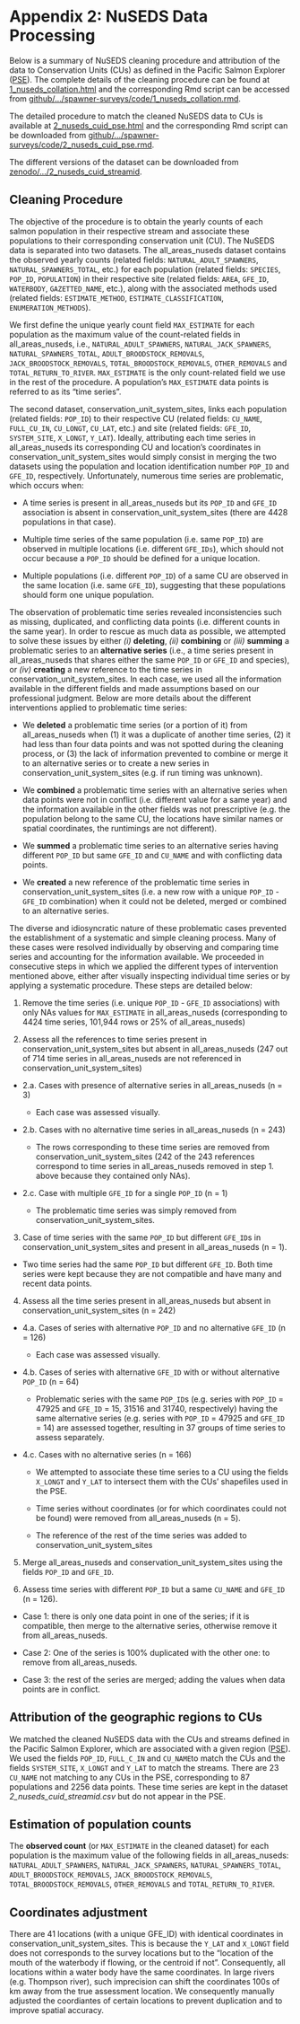 # Appendix 2: NuSEDS Data Processing {#appendix-2 .unnumbered}

Below is a summary of NuSEDS cleaning procedure and attribution of the data to Conservation Units (CUs) as defined in the Pacific Salmon Explorer ([PSE](https://www.salmonexplorer.ca/)). The complete details of the cleaning procedure can be found at [1_nuseds_collation.html]( https://bookdown.org/salmonwatersheds/1_nuseds_collation/1_nuseds_collation.html) and the corresponding Rmd script can be accessed from [github/.../spawner-surveys/code/1_nuseds_collation.rmd](https://github.com/salmonwatersheds/population-indicators/blob/master/spawner-surveys/code/1_nuseds_collation.rmd). 

The detailed procedure to match the cleaned NuSEDS data to CUs is available at [2_nuseds_cuid_pse.html](https://bookdown.org/salmonwatersheds/2_nuseds_cuid_pse/2_nuseds_cuid_pse.html) and the corresponding Rmd script can be downloaded from [github/.../spawner-surveys/code/2_nuseds_cuid_pse.rmd](https://github.com/salmonwatersheds/population-indicators/blob/master/spawner-surveys/code/2_nuseds_cuid_pse.Rmd).

The different versions of the dataset can be downloaded from [zenodo/.../2_nuseds_cuid_streamid](https://doi.org/10.5281/zenodo.14194638).

## Cleaning Procedure {-}

The objective of the procedure is to obtain the yearly counts of each salmon population in their respective stream and associate these populations to their corresponding conservation unit (CU). The NuSEDS data is separated into two datasets. The all_areas_nuseds dataset contains the observed yearly counts (related fields: `NATURAL_ADULT_SPAWNERS`, `NATURAL_SPAWNERS_TOTAL`, etc.) for each population (related fields: `SPECIES`, `POP_ID`, `POPULATION`) in their respective site (related fields: `AREA`, `GFE_ID`, `WATERBODY`, `GAZETTED_NAME`, etc.), along with the associated methods used (related fields: `ESTIMATE_METHOD`, `ESTIMATE_CLASSIFICATION`, `ENUMERATION_METHODS`). 

We first define the unique yearly count field `MAX_ESTIMATE` for each population as the maximum value of the count-related fields in all_areas_nuseds, i.e., `NATURAL_ADULT_SPAWNERS`, `NATURAL_JACK_SPAWNERS`, `NATURAL_SPAWNERS_TOTAL`, `ADULT_BROODSTOCK_REMOVALS`, `JACK_BROODSTOCK_REMOVALS`, `TOTAL_BROODSTOCK_REMOVALS`, `OTHER_REMOVALS` and `TOTAL_RETURN_TO_RIVER`. `MAX_ESTIMATE` is the only count-related field we use in the rest of the procedure. A population’s `MAX_ESTIMATE` data points is referred to as its “time series”.

The second dataset, conservation_unit_system_sites, links each population (related fields: `POP_ID`) to their respective CU (related fields: `CU_NAME`, `FULL_CU_IN`, `CU_LONGT`, `CU_LAT`, etc.) and site (related fields: `GFE_ID`, `SYSTEM_SITE`, `X_LONGT`, `Y_LAT`). Ideally, attributing each time series in all_areas_nuseds its corresponding CU and location’s coordinates in conservation_unit_system_sites would simply consist in merging the two datasets using the population and location identification number `POP_ID` and `GFE_ID`, respectively. Unfortunately, numerous time series are problematic, which occurs when:

- A time series is present in all_areas_nuseds but its `POP_ID` and `GFE_ID` association is absent in conservation_unit_system_sites (there are 4428 populations in that case).

- Multiple time series of the same population (i.e. same `POP_ID`) are observed in multiple locations (i.e. different `GFE_IDs`), which should not occur because a `POP_ID` should be defined for a unique location.

- Multiple populations (i.e. different `POP_ID`) of a same CU are observed in the same location (i.e. same `GFE_ID`), suggesting that these populations should form one unique population.

The observation of problematic time series revealed inconsistencies such as missing, duplicated, and conflicting data points (i.e. different counts in the same year). In order to rescue as much data as possible, we attempted to solve these issues by either *(i)* **deleting**, *(ii)* **combining** or *(iii)* **summing** a problematic series to an **alternative series** (i.e., a time series present in all_areas_nuseds that shares either the same `POP_ID` or `GFE_ID` and species), or *(iv)* **creating** a new reference to the time series in conservation_unit_system_sites. In each case, we used all the information available in the different fields and made assumptions based on our professional judgment. Below are more details about the different interventions applied to problematic time series:

- We **deleted** a problematic time series (or a portion of it) from all_areas_nuseds when (1) it was a duplicate of another time series, (2) it had less than four data points and was not spotted during the cleaning process, or (3) the lack of information prevented to combine or merge it to an alternative series or to create a new series in conservation_unit_system_sites (e.g. if run timing was unknown).

- We **combined** a problematic time series with an alternative series when data points were not in conflict (i.e. different value for a same year) and the information available in the other fields was not prescriptive (e.g. the population belong to the same CU, the locations have similar names or spatial coordinates, the runtimings are not different).

- We **summed** a problematic time series to an alternative series having different `POP_ID` but same `GFE_ID` and `CU_NAME` and with conflicting data points.

- We **created** a new reference of the problematic time series in conservation_unit_system_sites (i.e. a new row with a unique `POP_ID` - `GFE_ID` combination) when it could not be deleted, merged or combined to an alternative series.

The diverse and idiosyncratic nature of these problematic cases prevented the establishment of a systematic and simple cleaning process. Many of these cases were resolved individually by observing and comparing time series and accounting for the information available. We proceeded in consecutive steps in which we applied the different types of intervention mentioned above, either after visually inspecting individual time series or by applying a systematic procedure. These steps are detailed below:

1. Remove the time series (i.e. unique `POP_ID` - `GFE_ID` associations) with only NAs values for `MAX_ESTIMATE` in all_areas_nuseds (corresponding to 4424 time series, 101,944 rows or 25% of all_areas_nuseds)

2. Assess all the references to time series present in conservation_unit_system_sites but absent in all_areas_nuseds (247 out of 714 time series in all_areas_nuseds are not referenced in conservation_unit_system_sites)

  + 2.a. Cases with presence of alternative series in all_areas_nuseds (n = 3)
  
    - Each case was assessed visually.

  + 2.b. Cases with no alternative time series in all_areas_nuseds (n = 243)
  
    - The rows corresponding to these time series are removed from conservation_unit_system_sites (242 of the 243 references correspond to time series in all_areas_nuseds removed in step 1. above because they contained only NAs).

  + 2.c. Case with multiple `GFE_ID` for a single `POP_ID` (n = 1)
  
    - The problematic time series was simply removed from conservation_unit_system_sites.

3. Case of time series with the same `POP_ID` but different `GFE_ID`s in conservation_unit_system_sites and present in all_areas_nuseds (n = 1).

  - Two time series had the same `POP_ID` but different `GFE_ID`. Both time series were kept because they are not compatible and have many and recent data points.

4. Assess all the time series present in all_areas_nuseds but absent in conservation_unit_system_sites (n = 242)

  + 4.a. Cases of series with alternative `POP_ID` and no alternative `GFE_ID` (n = 126)

    - Each case was assessed visually.

  + 4.b. Cases of series with alternative `GFE_ID` with or without alternative `POP_ID` (n = 64)

    - Problematic series with the same `POP_ID`s (e.g. series with `POP_ID` = 47925 and `GFE_ID` = 15, 31516 and 31740, respectively) having the same alternative series (e.g. series with `POP_ID` = 47925 and `GFE_ID` = 14) are assessed together, resulting in 37 groups of time series to assess separately.

  + 4.c. Cases with no alternative series (n = 166)
  
    - We attempted to associate these time series to a CU using the fields `X_LONGT` and `Y_LAT` to intersect them with the CUs’ shapefiles used in the PSE.

    - Time series without coordinates (or for which coordinates could not be found) were removed from all_areas_nuseds (n = 5).
 
    - The reference of the rest of the time series was added to conservation_unit_system_sites

5.  Merge all_areas_nuseds and conservation_unit_system_sites using the fields `POP_ID` and `GFE_ID`.

6.  Assess time series with different `POP_ID` but a same `CU_NAME` and `GFE_ID` (n = 126).

  - Case 1: there is only one data point in one of the series; if it is compatible, then merge to the alternative series, otherwise remove it from all_areas_nuseds.

  - Case 2: One of the series is 100% duplicated with the other one: to remove from all_areas_nuseds.

  - Case 3: the rest of the series are merged; adding the values when data points are in conflict.


## Attribution of the geographic regions to CUs {-}

We matched the cleaned NuSEDS data with the CUs and streams defined in the Pacific Salmon Explorer, which are associated with a given region ([PSE](https://salmonexplorer.ca)). We used the fields `POP_ID`, `FULL_C_IN` and `CU_NAME`to match the CUs and the fields `SYSTEM_SITE`, `X_LONGT` and `Y_LAT` to match the streams. There are 23 `CU_NAME` not matching to any CUs in the PSE, corresponding to 87 populations and 2256 data points. These time series are kept in the dataset *2_nuseds_cuid_streamid.csv* but do not appear in the PSE.


## Estimation of population counts {-}

The **observed count** (or `MAX_ESTIMATE` in the cleaned dataset) for each population is the maximum value of the following fields in all_areas_nuseds: `NATURAL_ADULT_SPAWNERS`, `NATURAL_JACK_SPAWNERS`, `NATURAL_SPAWNERS_TOTAL`, `ADULT_BROODSTOCK_REMOVALS`, `JACK_BROODSTOCK_REMOVALS`, `TOTAL_BROODSTOCK_REMOVALS`, `OTHER_REMOVALS` and `TOTAL_RETURN_TO_RIVER`.

## Coordinates adjustment {-}

There are 41 locations (with a unique GFE_ID) with identical coordinates in conservation_unit_system_sites. This is because the `Y_LAT` and `X_LONGT` field does not corresponds to the survey locations but to the "location of the mouth of the waterbody if flowing, or the centroid if not". Consequently, all locations within a water body have the same coordinates. In large rivers (e.g. Thompson river), such imprecision can shift the coordinates 100s of km away from the true assessment location. We consequently manually adjusted the coordiantes of certain locations to prevent duplication and to improve spatial accuracy.




